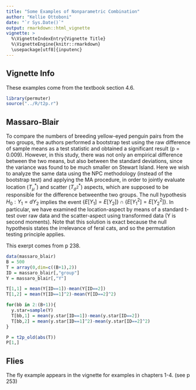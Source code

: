 ```yaml
---
title: "Some Examples of Nonparametric Combination"
author: "Kellie Ottoboni"
date: "`r Sys.Date()`"
output: rmarkdown::html_vignette
vignette: >
  %\VignetteIndexEntry{Vignette Title}
  %\VignetteEngine{knitr::rmarkdown}
  \usepackage[utf8]{inputenc}
---
```


## Vignette Info

These examples come from the textbook section 4.6.

```r
library(permuter)
source("../R/t2p.r")
```

## Massaro-Blair

To compare the numbers of breeding yellow-eyed penguin pairs from the two groups, the authors performed a bootstrap test using the raw difference of sample means as a test statistic and obtained a significant result (p = 0.009). However, in this study, there was not only an empirical difference between the two means, but also between the standard deviations, since the variance was found to be much smaller on Stewart Island. Here we wish to analyze the same data using the NPC methodology (instead of the bootstrap test) and applying the MA procedure, in order to jointly evaluate location ($T_\mu^*$) and scatter ($T_{\sigma^2}^*$) aspects, which are supposed to be responsible for the difference betweenthe two groups. The null hypothesis $H_0: Y_1 =d Y_2$ implies the event $\{E[Y_1] = E[Y_2]\} \cap \{E[Y_1^2] = E[Y_2^2]\}$. In particular, we have examined the location-aspect by means of a standard t-test over raw data and the scatter-aspect using transformed data (Y is second moments). Note
that this solution is exact because the null hypothesis states the irrelevance of feral cats, and so the permutation testing principle applies.

This exerpt comes from p 238.

```r
data(massaro_blair)
B = 500
T = array(0,dim=c((B+1),2))
ID = massaro_blair[,"group"]
Y = massaro_blair[,"Y"]

T[1,1] = mean(Y[ID==1])-mean(Y[ID==2])
T[1,2] = mean(Y[ID==1]^2)-mean(Y[ID==2]^2)

for(bb in 2:(B+1)){
  y.star=sample(Y)
  T[bb,1] = mean(y.star[ID==1])-mean(y.star[ID==2])
  T[bb,2] = mean(y.star[ID==1]^2)-mean(y.star[ID==2]^2)
}

P = t2p_old(abs(T))
P[1,]
```

## Flies

The fly example appears in the vignette for examples in chapters 1-4. (see p 253)